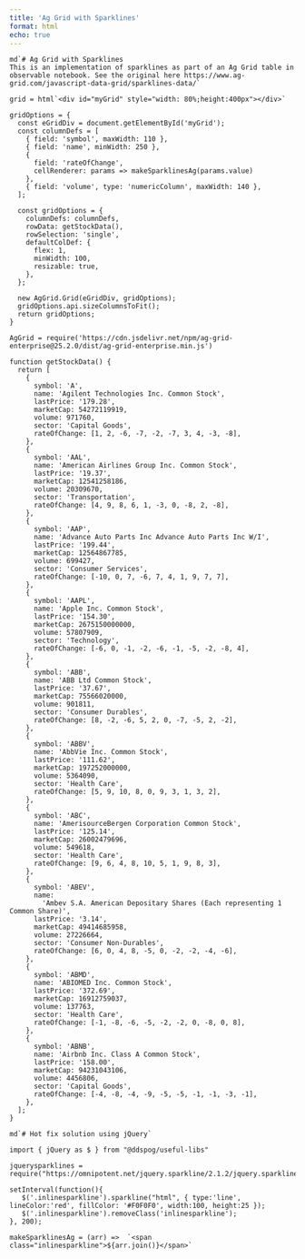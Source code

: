 ```yaml
---
title: 'Ag Grid with Sparklines'
format: html
echo: true
---
```


```ojs
md`# Ag Grid with Sparklines
This is an implementation of sparklines as part of an Ag Grid table in observable notebook. See the original here https://www.ag-grid.com/javascript-data-grid/sparklines-data/`
```

```ojs
grid = html`<div id="myGrid" style="width: 80%;height:400px"></div>`
```

```ojs
gridOptions = {
  const eGridDiv = document.getElementById('myGrid');
  const columnDefs = [
    { field: 'symbol', maxWidth: 110 },
    { field: 'name', minWidth: 250 },
    {
      field: 'rateOfChange',
      cellRenderer: params => makeSparklinesAg(params.value) 
    },
    { field: 'volume', type: 'numericColumn', maxWidth: 140 },
  ];

  const gridOptions = {
    columnDefs: columnDefs,
    rowData: getStockData(),
    rowSelection: 'single',
    defaultColDef: {
      flex: 1,
      minWidth: 100,
      resizable: true,
    },
  };

  new AgGrid.Grid(eGridDiv, gridOptions);
  gridOptions.api.sizeColumnsToFit();
  return gridOptions;
}
```

```ojs
AgGrid = require('https://cdn.jsdelivr.net/npm/ag-grid-enterprise@25.2.0/dist/ag-grid-enterprise.min.js') 
```

```ojs
function getStockData() {
  return [
    {
      symbol: 'A',
      name: 'Agilent Technologies Inc. Common Stock',
      lastPrice: '179.28',
      marketCap: 54272119919,
      volume: 971760,
      sector: 'Capital Goods',
      rateOfChange: [1, 2, -6, -7, -2, -7, 3, 4, -3, -8],
    },
    {
      symbol: 'AAL',
      name: 'American Airlines Group Inc. Common Stock',
      lastPrice: '19.37',
      marketCap: 12541258186,
      volume: 20309670,
      sector: 'Transportation',
      rateOfChange: [4, 9, 8, 6, 1, -3, 0, -8, 2, -8],
    },
    {
      symbol: 'AAP',
      name: 'Advance Auto Parts Inc Advance Auto Parts Inc W/I',
      lastPrice: '199.44',
      marketCap: 12564867785,
      volume: 699427,
      sector: 'Consumer Services',
      rateOfChange: [-10, 0, 7, -6, 7, 4, 1, 9, 7, 7],
    },
    {
      symbol: 'AAPL',
      name: 'Apple Inc. Common Stock',
      lastPrice: '154.30',
      marketCap: 2675150000000,
      volume: 57807909,
      sector: 'Technology',
      rateOfChange: [-6, 0, -1, -2, -6, -1, -5, -2, -8, 4],
    },
    {
      symbol: 'ABB',
      name: 'ABB Ltd Common Stock',
      lastPrice: '37.67',
      marketCap: 75566020000,
      volume: 901811,
      sector: 'Consumer Durables',
      rateOfChange: [8, -2, -6, 5, 2, 0, -7, -5, 2, -2],
    },
    {
      symbol: 'ABBV',
      name: 'AbbVie Inc. Common Stock',
      lastPrice: '111.62',
      marketCap: 197252000000,
      volume: 5364090,
      sector: 'Health Care',
      rateOfChange: [5, 9, 10, 8, 0, 9, 3, 1, 3, 2],
    },
    {
      symbol: 'ABC',
      name: 'AmerisourceBergen Corporation Common Stock',
      lastPrice: '125.14',
      marketCap: 26002479696,
      volume: 549618,
      sector: 'Health Care',
      rateOfChange: [9, 6, 4, 8, 10, 5, 1, 9, 8, 3],
    },
    {
      symbol: 'ABEV',
      name:
        'Ambev S.A. American Depositary Shares (Each representing 1 Common Share)',
      lastPrice: '3.14',
      marketCap: 49414685958,
      volume: 27226664,
      sector: 'Consumer Non-Durables',
      rateOfChange: [6, 0, 4, 8, -5, 0, -2, -2, -4, -6],
    },
    {
      symbol: 'ABMD',
      name: 'ABIOMED Inc. Common Stock',
      lastPrice: '372.69',
      marketCap: 16912759037,
      volume: 137763,
      sector: 'Health Care',
      rateOfChange: [-1, -8, -6, -5, -2, -2, 0, -8, 0, 8],
    },
    {
      symbol: 'ABNB',
      name: 'Airbnb Inc. Class A Common Stock',
      lastPrice: '158.00',
      marketCap: 94231043106,
      volume: 4456806,
      sector: 'Capital Goods',
      rateOfChange: [-4, -8, -4, -9, -5, -5, -1, -1, -3, -1],
    },
  ];
}
```

```ojs
md`# Hot fix solution using jQuery`
```

```ojs
import { jQuery as $ } from "@ddspog/useful-libs"
```

```ojs
jquerysparklines = require("https://omnipotent.net/jquery.sparkline/2.1.2/jquery.sparkline.min.js")
```

```ojs
setInterval(function(){ 
   $('.inlinesparkline').sparkline("html", { type:'line', lineColor:'red', fillColor: '#F0F0F0', width:100, height:25 });
   $('.inlinesparkline').removeClass('inlinesparkline');
}, 200);
```

```ojs
makeSparklinesAg = (arr) =>  `<span class="inlinesparkline">${arr.join()}</span>`
```

